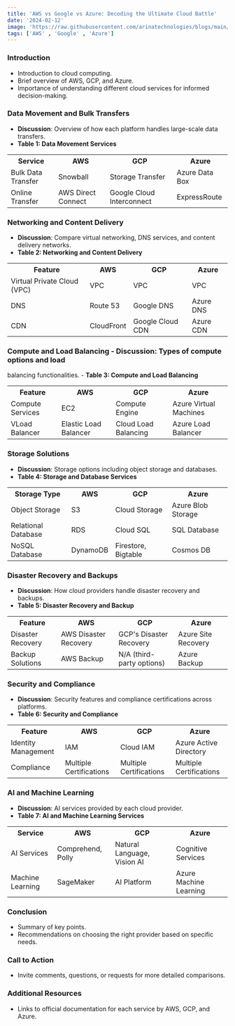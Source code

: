 ```yaml
---
title: 'AWS vs Google vs Azure: Decoding the Ultimate Cloud Battle'
date: '2024-02-12'
image: 'https://raw.githubusercontent.com/arinatechnologies/blogs/main/images/awsggpazure.webp'
tags: ['AWS' , 'Google' , 'Azure']
---
```


### Introduction

- Introduction to cloud computing.
- Brief overview of AWS, GCP, and Azure.
- Importance of understanding different cloud services for informed decision-making.

### Data Movement and Bulk Transfers

- **Discussion**: Overview of how each platform handles large-scale data transfers.
- **Table 1: Data Movement Services**

<table className="AWSvsAzurevsGCP">
  <tbody>
    <tr>
      <th>Service</th>
      <th>AWS</th>
      <th>GCP</th>
      <th>Azure</th>
    </tr>
    <tr>
      <td>Bulk Data Transfer</td>
      <td>Snowball</td>
      <td>Storage Transfer</td>
      <td>Azure Data Box</td>
    </tr>
    <tr>
      <td>Online Transfer</td>
      <td>AWS Direct Connect</td>
      <td>Google Cloud Interconnect</td>
      <td>ExpressRoute</td>
    </tr>
  </tbody>
</table>

### Networking and Content Delivery

- **Discussion**: Compare virtual networking, DNS services, and content delivery networks.
- **Table 2: Networking and Content Delivery**

<table className="AWSvsAzurevsGCP">
  <tbody>
    <tr>
      <th>Feature</th>
      <th>AWS</th>
      <th>GCP</th>
      <th>Azure</th>
    </tr>
    <tr>
      <td>Virtual Private Cloud (VPC)</td>
      <td>VPC</td>
      <td>VPC</td>
      <td>VPC</td>
    </tr>
    <tr>
      <td>DNS</td>
      <td>Route 53</td>
      <td>Google DNS</td>
      <td>Azure DNS</td>
    </tr>
    <tr>
      <td>CDN</td>
      <td>CloudFront</td>
      <td>Google Cloud CDN</td>
      <td>Azure CDN</td>
    </tr>
  </tbody>
</table>

### Compute and Load Balancing - **Discussion**: Types of compute options and load
balancing functionalities. - **Table 3: Compute and Load Balancing**

<table className="AWSvsAzurevsGCP">
  <tbody>
    <tr>
      <th>Feature</th>
      <th>AWS</th>
      <th>GCP</th>
      <th>Azure</th>
    </tr>
    <tr>
      <td>Compute Services</td>
      <td>EC2</td>
      <td>Compute Engine</td>
      <td>Azure Virtual Machines</td>
    </tr>
    <tr>
      <td>VLoad Balancer</td>
      <td>Elastic Load Balancer</td>
      <td>Cloud Load Balancing</td>
      <td>Azure Load Balancer</td>
    </tr>
  </tbody>
</table>

### Storage Solutions

- **Discussion**: Storage options including object storage and databases.
- **Table 4: Storage and Database Services**

<table className="AWSvsAzurevsGCP">
  <tbody>
    <tr>
      <th>Storage Type</th>
      <th>AWS</th>
      <th>GCP</th>
      <th>Azure</th>
    </tr>
    <tr>
      <td>Object Storage</td>
      <td>S3</td>
      <td>Cloud Storage</td>
      <td>Azure Blob Storage</td>
    </tr>
    <tr>
      <td>Relational Database</td>
      <td>RDS</td>
      <td>Cloud SQL</td>
      <td>SQL Database</td>
    </tr>
    <tr>
      <td>NoSQL Database</td>
      <td>DynamoDB</td>
      <td>Firestore, Bigtable</td>
      <td>Cosmos DB</td>
    </tr>
  </tbody>
</table>

### Disaster Recovery and Backups

- **Discussion**: How cloud providers handle disaster recovery and backups.
- **Table 5: Disaster Recovery and Backup**

<table className="AWSvsAzurevsGCP">
  <tbody>
    <tr>
      <th>Feature</th>
      <th>AWS</th>
      <th>GCP</th>
      <th>Azure</th>
    </tr>
    <tr>
      <td>Disaster Recovery</td>
      <td>AWS Disaster Recovery</td>
      <td>GCP's Disaster Recovery</td>
      <td>Azure Site Recovery</td>
    </tr>
    <tr>
      <td>Backup Solutions</td>
      <td>AWS Backup</td>
      <td>N/A (third-party options)</td>
      <td>Azure Backup</td>
    </tr>
  </tbody>
</table>

### Security and Compliance

- **Discussion**: Security features and compliance certifications across platforms.
- **Table 6: Security and Compliance**

<table className="AWSvsAzurevsGCP"> 
                             <tbody>
                             <tr>
                             <th>Feature</th>
                             <th>AWS</th>
                             <th>GCP</th>
                             <th>Azure</th>
                             </tr>
                             <tr>
                             <td>Identity Management</td>
                             <td>IAM</td>
                             <td>Cloud IAM</td>
                             <td>Azure Active Directory</td>
                             </tr>
                             <tr>
                             <td>Compliance</td>
                             <td>Multiple Certifications</td>
                             <td>Multiple Certifications</td>
                             <td>Multiple Certifications</td>
                             </tr>
                             </tbody>
                             </table>

### AI and Machine Learning

- **Discussion**: AI services provided by each cloud provider.
- **Table 7: AI and Machine Learning Services**

<table className="AWSvsAzurevsGCP">
  <tbody>
    <tr>
      <th>Service</th>
      <th>AWS</th>
      <th>GCP</th>
      <th>Azure</th>
    </tr>
    <tr>
      <td>AI Services</td>
      <td>Comprehend, Polly</td>
      <td>Natural Language, Vision AI</td>
      <td>Cognitive Services</td>
    </tr>
    <tr>
      <td>Machine Learning</td>
      <td>SageMaker</td>
      <td>AI Platform</td>
      <td>Azure Machine Learning</td>
    </tr>
  </tbody>
</table>


### Conclusion

- Summary of key points.
- Recommendations on choosing the right provider based on specific needs.

### Call to Action

- Invite comments, questions, or requests for more detailed comparisons.

### Additional Resources

- Links to official documentation for each service by AWS, GCP, and Azure.
